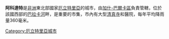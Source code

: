<!-- Infobox begins -->
{{Infobox settlement
|official_name          = 阿科達特
|other_name             = 
|native_name            = ኣቆርዳት <!-- for cities whose native name is not in English -->
|nickname               =
|settlement_type        = <!--For Town or Village (Leave blank for the default City)-->
|motto                  =
|image_skyline          = Agordat Mosque 1982.jpg
|imagesize              = 300px
|image_caption          =
|image_flag             =
|flag_size              =
|image_seal             =
|seal_size              =
|image_shield           =
|shield_size            =
|image_map              =
|mapsize                =
|map_caption            = 
|image_map1             =
|mapsize1               =
|map_caption1           =
|image_dot_map          =
|dot_mapsize            =
|dot_map_caption        =
|dot_x =  |dot_y =
|pushpin_map            =Eritrea <!-- the name of a location map as per http://en.wikipedia.org/wiki/Template:Location_map -->
|pushpin_label_position = <!-- the position of the pushpin label: left, right, top, bottom, none -->
|pushpin_map_caption    =
|pushpin_mapsize        =
|coordinates_region     = ER
|subdivision_type       = 國家
|subdivision_name       = {{flag|Eritrea}}
|subdivision_type1      = 區
|subdivision_name1      = [[加什-巴爾卡區|加什-巴爾卡區]]
|subdivision_type2      =
|subdivision_name2      =
|subdivision_type3      =
|subdivision_name3      =
|subdivision_type4      =
|subdivision_name4      =
|government_footnotes   =
|government_type        =
|leader_title           =
|leader_name            =
|leader_title1          =  <!-- for places with, say, both a mayor and a city manager -->
|leader_name1           =
|leader_title2          =
|leader_name2           =
|leader_title3          =
|leader_name3           =
|leader_title4          =
|leader_name4           =
|established_title      =  <!-- Settled -->
|established_date       =
|established_title2     =  <!-- Incorporated (town) -->
|established_date2      =
|established_title3     =  <!-- Incorporated (city) -->
|established_date3      =
|area_magnitude         =
|unit_pref                =Imperial
|area_footnotes           =
|area_total_km2           = <!-- ALL fields dealing with a measurements are subject to automatic unit conversion-->
|area_land_km2            = <!--See table @ Template:Infobox settlement for details on automatic unit conversion-->
|area_water_km2           =
|area_total_sq_mi         =
|area_land_sq_mi          =
|area_water_sq_mi         =
|area_water_percent       =
|area_urban_km2           =
|area_urban_sq_mi         =
|area_metro_km2           =
|area_metro_sq_mi         =
|population_as_of               = 2003
|population_footnotes           =
|population_note                =
|population_total               =
|population_density_km2         =
|population_density_sq_mi       =
|population_metro               =
|population_density_metro_km2   =
|population_density_metro_sq_mi =
|population_urban               =
|population_density_urban_km2   =
|population_density_urban_sq_mi =
|population_blank1_title        =
|population_blank1              =
|population_density_blank1_km2 =
|population_density_blank1_sq_mi =
|timezone               = [[東非時間|東非時間]]
|utc_offset             = +3
|timezone_DST           =
|utc_offset_DST         =
|latd=15 |latm=33 |lats= |latNS=N
|longd=37 |longm=53 |longs= |longEW=E
|elevation_footnotes    =  <!--for references: use <ref> </ref> tags-->
|elevation_m            =
|elevation_ft           =
|postal_code_type       =  <!-- enter ZIP code, Postcode, Post code, Postal code... -->
|postal_code            =
|area_code              =
|blank_name             =
|blank_info             =
|blank1_name            =
|blank1_info            =
|website                =
|footnotes              =
}} <!-- Infobox ends -->

'''阿科達特'''是[[非洲|非洲]]東北部國家[[厄立特里亞|厄立特里亞]]的城市，由[[加什-巴爾卡區|加什-巴爾卡區]]負責管轄，位於該國西部的[[巴拉卡河|巴拉卡河]]畔，是重要的市集，市內有大型[[清真寺|清真寺]]和醫院，每年平均降雨量360毫米。

{{coord|15|33|N|37|53|E|region:ER_type:city|display=title}}

[[Category:厄立特里亞城市|Category:厄立特里亞城市]]

{{Eritrea-stub}}